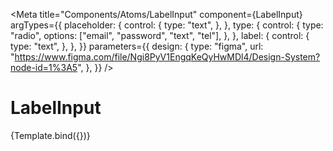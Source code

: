 
<Meta
  title="Components/Atoms/LabelInput"
  component={LabelInput}
  argTypes={{
    placeholder: {
      control: {
        type: "text",
      },
    },
    type: {
      control: {
        type: "radio",
        options: ["email", "password", "text", "tel"],
      },
    },
    label: {
      control: {
        type: "text",
      },
    },
  }}
  parameters={{
    design: {
      type: "figma",
      url:
        "https://www.figma.com/file/Ngi8PyV1EngqKeQyHwMDl4/Design-System?node-id=1%3A5",
    },
  }}
/>

# LabelInput


<Canvas>
  <Story
    name="Label input"
    args={{ type: "email", placeholder: "email@example.com", label: "Email" }}
  >
    {Template.bind({})}
  </Story>
</Canvas>
